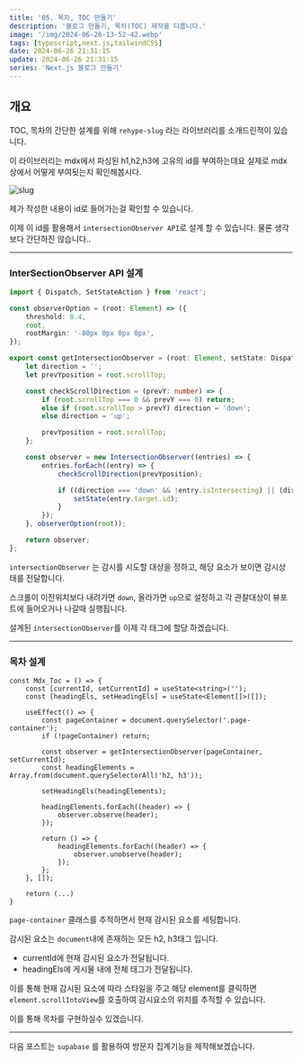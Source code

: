 ```yaml
---
title: '05. 목차, TOC 만들기'
description: '블로그 만들기, 목차(TOC) 제작을 다룹니다.'
image: '/img/2024-06-26-13-52-42.webp'
tags: [typescript,next.js,tailwindCSS]
date: 2024-06-26 21:31:15
update: 2024-06-26 21:31:15
series: 'Next.js 블로그 만들기'
---
```


## 개요
TOC, 목차의 간단한 설계를 위해 `rehype-slug`
라는 라이브러리를 소개드린적이 있습니다.

이 라이브러리는 mdx에서 파싱된 h1,h2,h3에 고유의 id를 부여하는데요
실제로 mdx상에서 어떻게 부여됫는지 확인해봅시다.

![slug](/img/2024-06-26-19-25-51.webp)

제가 작성한 내용이 id로 들어가는걸 확인할 수 있습니다.

이제 이 id를 활용해서 `intersectionObserver API`로 설계 할 수 있습니다. 물론 생각보다 간단하진 않습니다..

---
### InterSectionObserver API 설계

```ts title="utils/observe.ts"
import { Dispatch, SetStateAction } from 'react';

const observerOption = (root: Element) => ({
    threshold: 0.4,
    root,
    rootMargin: '-80px 0px 0px 0px',
});

export const getIntersectionObserver = (root: Element, setState: Dispatch<SetStateAction<string>>) => {
    let direction = '';
    let prevYposition = root.scrollTop;

    const checkScrollDirection = (prevY: number) => {
        if (root.scrollTop === 0 && prevY === 0) return;
        else if (root.scrollTop > prevY) direction = 'down';
        else direction = 'up';

        prevYposition = root.scrollTop;
    };

    const observer = new IntersectionObserver((entries) => {
        entries.forEach((entry) => {
            checkScrollDirection(prevYposition);

            if ((direction === 'down' && !entry.isIntersecting) || (direction === 'up' && entry.isIntersecting)) {
                setState(entry.target.id);
            }
        });
    }, observerOption(root));

    return observer;
};
```

`intersectionObserver` 는 감시를 시도할 대상을 정하고,
해당 요소가 보이면 감시상태를 전달합니다.

스크롤이 이전위치보다 내려가면 `down`, 올라가면 `up`으로 설정하고
각 관찰대상이 뷰포트에 들어오거나 나갈때 실행됩니다.

설계된 `intersectionObserver`를 이제 각 태그에 할당 하겠습니다.

---

### 목차 설계

```tsx title="components/toc/index.tsx"
const Mdx_Toc = () => {
    const [currentId, setCurrentId] = useState<string>('');
    const [headingEls, setHeadingEls] = useState<Element[]>([]);

    useEffect(() => {
        const pageContainer = document.querySelector('.page-container');
        if (!pageContainer) return;

        const observer = getIntersectionObserver(pageContainer, setCurrentId);
        const headingElements = Array.from(document.querySelectorAll('h2, h3'));

        setHeadingEls(headingElements);

        headingElements.forEach((header) => {
            observer.observe(header);
        });

        return () => {
            headingElements.forEach((header) => {
                observer.unobserve(header);
            });
        };
    }, []);

    return (...)
}
```
`page-container` 클래스를 추적하면서 현재 감시된 요소를 세팅합니다.

감시된 요소는 `document`내에 존재하는 모든 h2, h3태그 입니다.



- currentId에 현재 감시된 요소가 전달됩니다.
- headingEls에 게시물 내에 전체 태그가 전달됩니다.
  
이를 통해 현재 감시된 요소에 따라 스타일을 주고 
해당 element를 클릭하면 `element.scrollIntoView`를 호출하여 감시요소의 위치를 추적할 수 있습니다.

이를 통해 목차를 구현하실수 있겠습니다.

---

다음 포스트는 `supabase` 를 활용하여 방문자 집계기능을 제작해보겠습니다.